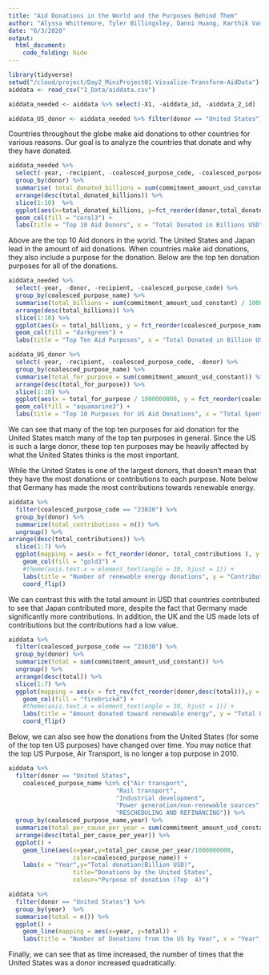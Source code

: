 ```yaml
---
title: "Aid Donations in the World and the Purposes Behind Them"
author: "Alyssa Whittemore, Tyler Billingsley, Danni Huang, Karthik Vasu, Theodore Tranel"
date: "6/3/2020"
output:
  html_document:
    code_folding: hide
---
```


```r
library(tidyverse)
setwd("/cloud/project/Day2_MiniProject01-Visualize-Transform-AidData")
aiddata <- read_csv("1_Data/aiddata.csv")
```

```r
aiddata_needed <- aiddata %>% select(-X1, -aiddata_id, -aiddata_2_id)
```

```r
aiddata_US_donor <- aiddata_needed %>% filter(donor == "United States")
```


Countries throughout the globe make aid donations to other countries for various reasons. Our goal is to analyze the countries that donate and why they have donated. 

```r
aiddata_needed %>% 
  select(-year, -recipient, -coalesced_purpose_code, -coalesced_purpose_name) %>% 
  group_by(donor) %>% 
  summarise( total_donated_billions = sum(commitment_amount_usd_constant) / 1000000000) %>% 
  arrange(desc(total_donated_billions)) %>% 
  slice(1:10)  %>% 
  ggplot(aes(x=total_donated_billions, y=fct_reorder(donor,total_donated_billions))) + 
  geom_col(fill = "coral3") + 
  labs(title = "Top 10 Aid Donors", x = "Total Donated in Billions USD" , y = "Country")
```

Above are the top 10 Aid donors in the world. The United States and Japan lead in the amount of aid donations. When countries make aid donations, they also include a purpose for the donation. Below are the top ten donation purposes for all of the donations. 



```r
aiddata_needed %>% 
  select(-year, -donor, -recipient, -coalesced_purpose_code) %>% 
  group_by(coalesced_purpose_name) %>% 
  summarise(total_billions = sum(commitment_amount_usd_constant) / 1000000000) %>% 
  arrange(desc(total_billions)) %>% 
  slice(1:10) %>% 
  ggplot(aes(x = total_billions, y = fct_reorder(coalesced_purpose_name,total_billions)))  + 
  geom_col(fill = "darkgreen") +
  labs(title = "Top Ten Aid Purposes", x = "Total Donated in Billion USD", y = "Purpose" )
```

```r
aiddata_US_donor %>% 
  select(-year, -recipient, -coalesced_purpose_code, -donor) %>% 
  group_by(coalesced_purpose_name) %>% 
  summarise(total_for_purpose = sum(commitment_amount_usd_constant)) %>% 
  arrange(desc(total_for_purpose)) %>% 
  slice(1:10) %>% 
  ggplot(aes(x = total_for_purpose / 1000000000, y = fct_reorder(coalesced_purpose_name,total_for_purpose))) + 
  geom_col(fill = "aquamarine3") +
  labs(title = "Top 10 Purposes for US Aid Donations", x = "Total Spent in Billions USD", y = "Purposes")
```


We can see that many of the top ten purposes for aid donation for the United States match many of the top ten purposes in general. Since the US is such a large donor, these top ten purposes may be heavily affected by what the United States thinks is the most important. 

While the United States is one of the largest donors, that doesn't mean that they have the most donations or contributions to each purpose. Note below that Germany has made the most contributions towards renewable energy.

```r
aiddata %>% 
  filter(coalesced_purpose_code == "23030") %>% 
  group_by(donor) %>% 
  summarize(total_contributions = n()) %>%
  ungroup() %>% 
arrange(desc(total_contributions)) %>% 
  slice(1:7) %>% 
  ggplot(mapping = aes(x = fct_reorder(donor, total_contributions ), y = total_contributions)) +
    geom_col(fill = "gold3") +
    #theme(axis.text.x = element_text(angle = 30, hjust = 1)) +
    labs(title = "Number of renewable energy donations", y = "Contributions", x = "Donor") +
    coord_flip()
```


We can contrast this with the total amount in USD that countries contributed to see that Japan contributed more, despite the fact that Germany made significantly more contributions. In addition, the UK and the US made lots of contributions but the contributions had a low value.

```r
aiddata %>% 
  filter(coalesced_purpose_code == "23030") %>% 
  group_by(donor) %>% 
  summarize(total = sum(commitment_amount_usd_constant)) %>% 
  ungroup() %>% 
  arrange(desc(total)) %>% 
  slice(1:7) %>% 
  ggplot(mapping = aes(x = fct_rev(fct_reorder(donor,desc(total))),y = total / 1000000000)) +
    geom_col(fill = "firebrick4") +
    #theme(axis.text.x = element_text(angle = 30, hjust = 1)) +
    labs(title = "Amount donated toward renewable energy", y = "Total USD Contributed (in billions)", x = "Donor") +
    coord_flip()
```



Below, we can also see how the donations from the United States (for some of the top ten US purposes) have changed over time. You may notice that the top US Purpose, Air Transport, is no longer a top purpose in 2010. 

```r
aiddata %>%
  filter(donor == "United States",
    coalesced_purpose_name %in% c("Air transport",
                              "Rail transport",
                              "Industrial development",
                              "Power generation/non-renewable sources",
                              "RESCHEDULING AND REFINANCING")) %>%
  group_by(coalesced_purpose_name,year) %>%
  summarize(total_per_cause_per_year = sum(commitment_amount_usd_constant)) %>%
  arrange(desc(total_per_cause_per_year)) %>%
  ggplot() +
    geom_line(aes(x=year,y=total_per_cause_per_year/1000000000,
                  color=coalesced_purpose_name)) +
    labs(x = "Year",y="Total donation(Billion USD)",
                  title="Donations by the United States",
                  colour="Purpose of donation (Top  4)")
```


```r
aiddata %>%
  filter(donor == "United States") %>% 
  group_by(year)  %>% 
  summarise(total = n()) %>% 
  ggplot() +
    geom_line(mapping = aes(x=year, y=total)) +
    labs(title = "Number of Donations from the US by Year", x = "Year", y = "Number of Donations")
```

Finally, we can see that as time increased, the number of times that the United States was a donor increased quadratically.





